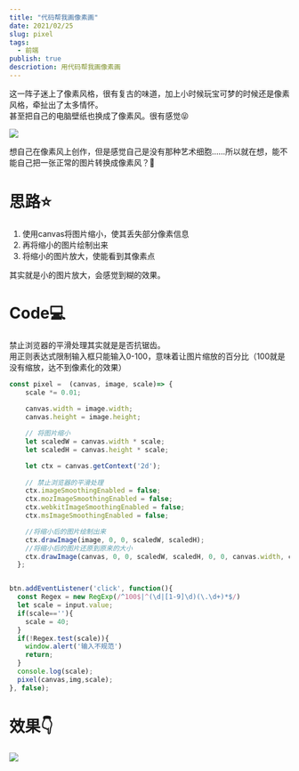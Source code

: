```yaml
---
title: "代码帮我画像素画"
date: 2021/02/25
slug: pixel
tags:
  - 前端
publish: true
descriotion: 用代码帮我画像素画
---
```

这一阵子迷上了像素风格，很有复古的味道，加上小时候玩宝可梦的时候还是像素风格，牵扯出了太多情怀。  
甚至把自己的电脑壁纸也换成了像素风。很有感觉😝


![](/postImg/pixel/desktop.png)

想自己在像素风上创作，但是感觉自己是没有那种艺术细胞……所以就在想，能不能自己把一张正常的图片转换成像素风？🤔

# 思路⭐
1. 使用canvas将图片缩小，使其丢失部分像素信息
2. 再将缩小的图片绘制出来
3. 将缩小的图片放大，使能看到其像素点

其实就是小的图片放大，会感觉到糊的效果。

# Code💻
禁止浏览器的平滑处理其实就是是否抗锯齿。  
用正则表达式限制输入框只能输入0-100，意味着让图片缩放的百分比（100就是没有缩放，达不到像素化的效果）
```js
const pixel =  (canvas, image, scale)=> {
    scale *= 0.01;
    
    canvas.width = image.width;
    canvas.height = image.height;

    // 将图片缩小
    let scaledW = canvas.width * scale;
    let scaledH = canvas.height * scale;

    let ctx = canvas.getContext('2d');
  
    // 禁止浏览器的平滑处理
    ctx.imageSmoothingEnabled = false;
    ctx.mozImageSmoothingEnabled = false;
    ctx.webkitImageSmoothingEnabled = false;
    ctx.msImageSmoothingEnabled = false;

    //将缩小后的图片绘制出来
    ctx.drawImage(image, 0, 0, scaledW, scaledH);
    //将缩小后的图片还原到原来的大小
    ctx.drawImage(canvas, 0, 0, scaledW, scaledH, 0, 0, canvas.width, canvas.height);
  };


btn.addEventListener('click', function(){
  const Regex = new RegExp(/^100$|^(\d|[1-9]\d)(\.\d+)*$/)
  let scale = input.value;
  if(scale==''){
    scale = 40;
  }
  if(!Regex.test(scale)){
    window.alert('输入不规范')
    return;
  }
  console.log(scale);
  pixel(canvas,img,scale);
}, false);
```
# 效果👇
![](/postImg/pixel/eg.png)
